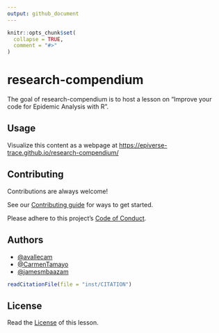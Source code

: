 ```yaml
---
output: github_document
---
```


<!-- README.md is generated from README.Rmd. Please edit that file -->

```r
knitr::opts_chunk$set(
  collapse = TRUE,
  comment = "#>"
)
```

# research-compendium

<!-- badges: start -->
<!-- badges: end -->

The goal of research-compendium is to host a lesson on "Improve your code for Epidemic Analysis with R".

## Usage

Visualize this content as a webpage at <https://epiverse-trace.github.io/research-compendium/>

## Contributing

Contributions are always welcome!

See our [Contributing guide](CONTRIBUTING.md) for ways to get started.

Please adhere to this project's [Code of Conduct](CODE_OF_CONDUCT.md).

<!-- ## Support -->

<!-- Please see our [Getting help guide](/.github/SUPPORT.md) for support. -->

## Authors

- [@avallecam](https://github.com/avallecam/)
- [@CarmenTamayo](https://github.com/CarmenTamayo)
- [@jamesmbaazam](https://github.com/jamesmbaazam/)

```r
readCitationFile(file = "inst/CITATION")
```


## License

Read the [License](LICENSE.md) of this lesson.


